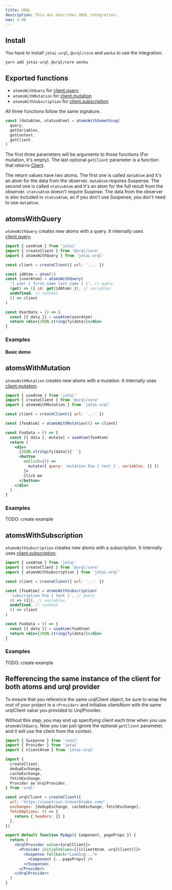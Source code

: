 ```yaml
---
title: URQL
description: This doc describes URQL integration.
nav: 4.08
---
```


## Install

You have to install `jotai-urql`, `@urql/core` and `wonka` to use the integration.

```
yarn add jotai-urql @urql/core wonka
```

## Exported functions

- `atomsWithQuery` for [client.query](https://formidable.com/open-source/urql/docs/api/core/#clientquery)
- `atomsWithMutation` for [client.mutation](https://formidable.com/open-source/urql/docs/api/core/#clientmutation)
- `atomsWithSubscription` for [client.subscription](https://formidable.com/open-source/urql/docs/api/core/#clientsubscription)

All three functions follow the same signature.

```ts
const [dataAtom, statusAtom] = atomsWithSomething(
  query,
  getVariables,
  getContext,
  getClient
)
```

The first three parameters will be arguments to those functions (For mutation, it's empty).
The last optional `getClient` parameter is a function that returns [Client](https://formidable.com/open-source/urql/docs/api/core/#client).

The return values have two atoms.
The first one is called `dataAtom` and it's an atom for the data from the observer. `dataAtom` requires Suspense.
The second one is called `statusAtom` and it's an atom for the full result from the observer. `statusAtom` doesn't require Suspnse.
The data from the observer is also included in `statusAtom`,
so if you don't use Suspense, you don't need to use `dataAtom`.

## atomsWithQuery

`atomsWithQuery` creates new atoms with a query. It internally uses [client.query](https://formidable.com/open-source/urql/docs/api/core/#clientquery).

```jsx
import { useAtom } from 'jotai'
import { createClient } from '@urql/core'
import { atomsWithQuery } from 'jotai-urql'

const client = createClient({ url: '...' })

const idAtom = atom(1)
const [userAtom] = atomsWithQuery(
  '{ user { first_name last_name } }', // query
  (get) => ({ id: get(idAtom) }), // variables
  undefined, // context
  () => client
)

const UserData = () => {
  const [{ data }] = useAtom(userAtom)
  return <div>{JSON.stringify(data)}</div>
}
```

### Examples

#### Basic demo

<CodeSandbox id="5rwunq" />

## atomsWithMutation

`atomsWithMutation` creates new atoms with a mutation. It internally uses [client.mutation](https://formidable.com/open-source/urql/docs/api/core/#clientmutation).

```jsx
import { useAtom } from 'jotai'
import { createClient } from '@urql/core'
import { atomsWithMutation } from 'jotai-urql'

const client = createClient({ url: '...' })

const [fooAtom] = atomsWithMutation(() => client)

const FooData = () => {
  const [{ data }, mutate] = useAtom(fooAtom)
  return (
    <div>
      {JSON.stringify(data)}{' '}
      <button
        onClick={() =>
          mutate({ query: 'mutation Foo { text }', variables: {} })
        }>
        Click me
      </button>
    </div>
  )
}
```

### Examples

TODO: create example

## atomsWithSubscription

`atomsWithSubscription` creates new atoms with a subscription. It internally uses [client.subscription](https://formidable.com/open-source/urql/docs/api/core/#clientsubscription).

```jsx
import { useAtom } from 'jotai'
import { createClient } from '@urql/core'
import { atomsWithSubscription } from 'jotai-urql'

const client = createClient({ url: '...' })

const [fooAtom] = atomsWithSubscription(
  'subscription Foo { text }', // query
  () => ({}), // variables
  undefined, // context
  () => client
)

const FooData = () => {
  const [{ data }] = useAtom(fooAtom)
  return <div>{JSON.stringify(data)}</div>
}
```

### Examples

TODO: create example

## Refferencing the same instance of the client for both atoms and urql provider

To ensure that you reference the same urqlClient object, be sure to wrap the root of your project in a `<Provider>` and initialise clientAtom with the same urqlClient value you provided to UrqlProvider.

Without this step, you may end up specifying client each time when you use `atomsWithQuery`. Now you can just ignore the optional `getClient` parameter, and it will use the client from the context.

```jsx
import { Suspense } from 'react'
import { Provider } from 'jotai'
import { clientAtom } from 'jotai-urql'

import {
  createClient,
  dedupExchange,
  cacheExchange,
  fetchExchange,
  Provider as UrqlProvider,
} from 'urql'

const urqlClient = createClient({
  url: 'https://countries.trevorblades.com/',
  exchanges: [dedupExchange, cacheExchange, fetchExchange],
  fetchOptions: () => {
    return { headers: {} }
  },
})

export default function MyApp({ Component, pageProps }) {
  return (
    <UrqlProvider value={urqlClient}>
      <Provider initialValues={[[clientAtom, urqlClient]]}>
        <Suspense fallback="Loading...">
          <Component {...pageProps} />
        </Suspense>
      </Provider>
    </UrqlProvider>
  )
}
```
